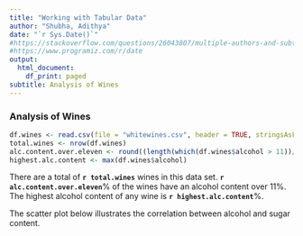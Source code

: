 ```yaml
---
title: "Working with Tabular Data"
author: "Shubha, Adithya"
date: "`r Sys.Date()`" 
#https://stackoverflow.com/questions/26043807/multiple-authors-and-subtitles-in-rmarkdown-yaml
#https://www.programiz.com/r/date
output:
  html_document:
    df_print: paged
subtitle: Analysis of Wines
---
```


### Analysis of Wines
```r
df.wines <- read.csv(file = "whitewines.csv", header = TRUE, stringsAsFactors = FALSE)
total.wines <- nrow(df.wines)
alc.content.over.eleven <- round((length(which(df.wines$alcohol > 11))/total.wines) *100,1) #https://www.statology.org/round-in-r/
highest.alc.content <- max(df.wines$alcohol)
```
There are a total of **`r total.wines`** wines in this data set. **`r alc.content.over.eleven`**% of the wines have an alcohol content over 11%. The highest alcohol content of any wine is **`r highest.alc.content`**%.

The scatter plot below illustrates the correlation between alcohol and sugar content. 

 

